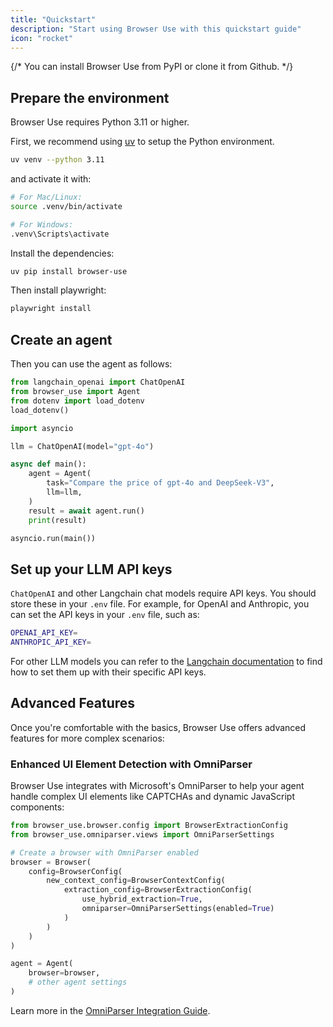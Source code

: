 ```yaml
---
title: "Quickstart"
description: "Start using Browser Use with this quickstart guide"
icon: "rocket"
---
```


{/* You can install Browser Use from PyPI or clone it from Github. */}

## Prepare the environment

Browser Use requires Python 3.11 or higher.

First, we recommend using [uv](https://docs.astral.sh/uv/) to setup the Python environment.

```bash
uv venv --python 3.11
```

and activate it with:

```bash
# For Mac/Linux:
source .venv/bin/activate

# For Windows:
.venv\Scripts\activate
```

Install the dependencies:

```bash
uv pip install browser-use
```

Then install playwright:

```bash
playwright install
```

## Create an agent

Then you can use the agent as follows:

```python agent.py
from langchain_openai import ChatOpenAI
from browser_use import Agent
from dotenv import load_dotenv
load_dotenv()

import asyncio

llm = ChatOpenAI(model="gpt-4o")

async def main():
    agent = Agent(
        task="Compare the price of gpt-4o and DeepSeek-V3",
        llm=llm,
    )
    result = await agent.run()
    print(result)

asyncio.run(main())
```

## Set up your LLM API keys

`ChatOpenAI` and other Langchain chat models require API keys. You should store these in your `.env` file. For example, for OpenAI and Anthropic, you can set the API keys in your `.env` file, such as:


```bash .env
OPENAI_API_KEY=
ANTHROPIC_API_KEY=
```

For other LLM models you can refer to the [Langchain documentation](https://python.langchain.com/docs/integrations/chat/) to find how to set them up with their specific API keys.

## Advanced Features

Once you're comfortable with the basics, Browser Use offers advanced features for more complex scenarios:

### Enhanced UI Element Detection with OmniParser

Browser Use integrates with Microsoft's OmniParser to help your agent handle complex UI elements like CAPTCHAs and dynamic JavaScript components:

```python
from browser_use.browser.config import BrowserExtractionConfig
from browser_use.omniparser.views import OmniParserSettings

# Create a browser with OmniParser enabled
browser = Browser(
    config=BrowserConfig(
        new_context_config=BrowserContextConfig(
            extraction_config=BrowserExtractionConfig(
                use_hybrid_extraction=True,
                omniparser=OmniParserSettings(enabled=True)
            )
        )
    )
)

agent = Agent(
    browser=browser,
    # other agent settings
)
```

Learn more in the [OmniParser Integration Guide](/omniparser_integration).
